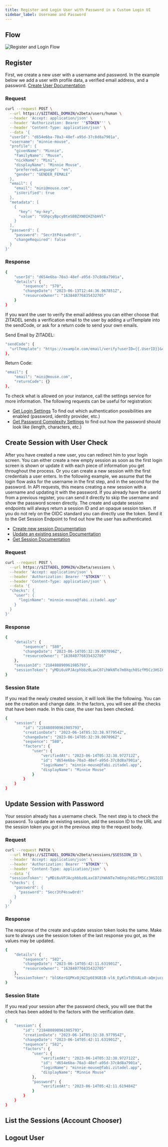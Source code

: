 ```yaml
---
title: Register and Login User with Password in a Custom Login UI
sidebar_label: Username and Password
---
```


## Flow

![Register and Login Flow](/img/guides/login-ui/username-password-flow.png)

## Register

First, we create a new user with a username and password. In the example below we add a user with profile data, a verified email address, and a password.
[Create User Documentation](/apis/resources/user_service/user-service-add-human-user)

### Request

```bash
curl --request POST \
  --url https://$ZITADEL_DOMAIN/v2beta/users/human \
  --header 'Accept: application/json' \
  --header 'Authorization: Bearer '"$TOKEN"'' \
  --header 'Content-Type: application/json' \
  --data '{
  "userId": "d654e6ba-70a3-48ef-a95d-37c8d8a7901a",
  "username": "minnie-mouse",
  "profile": {
    "givenName": "Minnie",
    "familyName": "Mouse",
    "nickName": "Mini",
    "displayName": "Minnie Mouse",
    "preferredLanguage": "en",
    "gender": "GENDER_FEMALE"
  },
  "email": {
    "email": "mini@mouse.com",
    "isVerified": true
  },
  "metadata": [
    {
      "key": "my-key",
      "value": "VGhpcyBpcyBteSB0ZXN0IHZhbHVl"
    }
  ],
  "password": {
    "password": "Secr3tP4ssw0rd!",
    "changeRequired": false
  }
}'
```

### Response

```bash
{
	"userId": "d654e6ba-70a3-48ef-a95d-37c8d8a7901a",
	"details": {
		"sequence": "570",
		"changeDate": "2023-06-13T12:44:36.967851Z",
		"resourceOwner": "163840776835432705"
	}
}
```

If you want the user to verify the email address you can either choose that ZITADEL sends a verification email to the user by adding a urlTemplate into the sendCode, or ask for a return code to send your own emails.

Send Email by ZITADEL:

```bash
"sendCode": {
  "urlTemplate": "https://example.com/email/verify?userID={{.UserID}}&code={{.Code}}&orgID={{.OrgID}}"
},
```

Return Code:
```bash
"email": {
    "email": "mini@mouse.com",
    "returnCode": {}
},
```

To check what is allowed on your instance, call the settings service for more information.
The following requests can be useful for registration:
- [Get Login Settings](/apis/resources/settings_service/settings-service-get-login-settings) To find out which authentication possibilities are enabled (password, identity provider, etc.)
- [Get Password Complexity Settings](/apis/resources/settings_service/settings-service-get-password-complexity-settings) to find out how the password should look like (length, characters, etc.)

## Create Session with User Check

After you have created a new user, you can redirect him to your login screen.
You can either create a new empty session as soon as the first login screen is shown or update it with each piece of information you get throughout the process.
Or you can create a new session with the first credentials a user enters.
In the following example, we assume that the login flow asks for the username in the first step, and in the second for the password.
In API requests, this means creating a new session with a username and updating it with the password.
If you already have the userId from a previous register, you can send it directly to skip the username and show the password screen directly.
The create and update session endpoints will always return a session ID and an opaque session token.
If you do not rely on the OIDC standard you can directly use the token.
Send it to the Get Session Endpoint to find out how the user has authenticated.

- [Create new session Documentation](/apis/resources/session_service/session-service-create-session)
- [Update an existing session Documentation](/apis/resources/session_service/session-service-set-session)
- [Get Session Documentation](/apis/resources/session_service/session-service-get-session)

### Request

```bash
curl --request POST \
  --url https://$ZITADEL_DOMAIN/v2beta/sessions \
  --header 'Accept: application/json' \
  --header 'Authorization: Bearer '"$TOKEN"'' \
  --header 'Content-Type: application/json' \
  --data '{
  "checks": {
    "user": {
      "loginName": "minnie-mouse@fabi.zitadel.app"
    }
  }
}'
```

### Response

```bash
{
	"details": {
		"sequence": "580",
		"changeDate": "2023-06-14T05:32:39.007096Z",
		"resourceOwner": "163840776835432705"
	},
	"sessionId": "218480890961985793",
	"sessionToken": "yMDi6uVPJAcphbbz0LaxC07ihWkNTe7m0Xqch8SzfM5Cz3HSIQIDZ65x1f5Qal0jxz0MEyo-_zYcUg"
}
```

### Session State

If you read the newly created session, it will look like the following.
You can see the creation and change date.
In the factors, you will see all the checks that have been made.
In this case, the user has been checked.

```bash
{
	"session": {
		"id": "218480890961985793",
		"creationDate": "2023-06-14T05:32:38.977954Z",
		"changeDate": "2023-06-14T05:32:39.007096Z",
		"sequence": "580",
		"factors": {
			"user": {
				"verifiedAt": "2023-06-14T05:32:38.972712Z",
				"id": "d654e6ba-70a3-48ef-a95d-37c8d8a7901a",
				"loginName": "minnie-mouse@fabi.zitadel.app",
				"displayName": "Minnie Mouse"
			}
		}
	}
}
```

## Update Session with Password

Your session already has a username check.
The next step is to check the password.
To update an existing session, add the session ID to the URL and the session token you got in the previous step to the request body.

### Request

```bash
curl --request PATCH \
  --url https://$ZITADEL_DOMAIN/v2beta/sessions/$SESSION_ID \
  --header 'Accept: application/json' \
  --header 'Authorization: Bearer '"$TOKEN"''\
  --header 'Content-Type: application/json' \
  --data '{
  "sessionToken": "yMDi6uVPJAcphbbz0LaxC07ihWkNTe7m0Xqch8SzfM5Cz3HSIQIDZ65x1f5Qal0jxz0MEyo-_zYcUg",
  "checks": {
    "password": {
      "password": "Secr3tP4ssw0rd!"
    }
  }
}'
```

### Response

The response of the create and update session token looks the same.
Make sure to always use the session token of the last response you got, as the values may be updated.

```bash
{
	"details": {
		"sequence": "582",
		"changeDate": "2023-06-14T05:42:11.631901Z",
		"resourceOwner": "163840776835432705"
	},
	"sessionToken": "blGKerGQPKv8jN21p6E9GB1B-vl6_EyKlvTd5UALu8-aQmjucgZxHSXJx3XMFTwT9_Y3VnbOo3gC_Q"
}
```

### Session State
If you read your session after the password check, you will see that the check has been added to the factors with the verification date.

```bash
{
	"session": {
		"id": "218480890961985793",
		"creationDate": "2023-06-14T05:32:38.977954Z",
		"changeDate": "2023-06-14T05:42:11.631901Z",
		"sequence": "582",
		"factors": {
			"user": {
				"verifiedAt": "2023-06-14T05:32:38.972712Z",
				"id": "d654e6ba-70a3-48ef-a95d-37c8d8a7901a",
				"loginName": "minnie-mouse@fabi.zitadel.app",
				"displayName": "Minnie Mouse"
			},
			"password": {
				"verifiedAt": "2023-06-14T05:42:11.619484Z"
			}
		}
	}
}

```

## List the Sessions (Account Chooser)


<SelectAccount/>

## Logout User


<Logout/>
